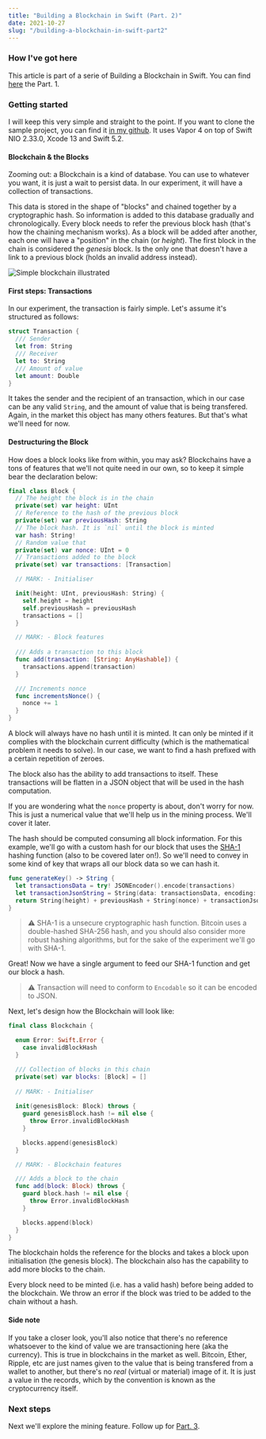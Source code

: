 ```yaml
---
title: "Building a Blockchain in Swift (Part. 2)"
date: 2021-10-27
slug: "/building-a-blockchain-in-swift-part2"
---
```


### How I've got here

This article is part of a serie of Building a Blockchain in Swift. You can find [here](/building-a-blockchain-in-swift-part1) the Part. 1.

### Getting started

I will keep this very simple and straight to the point. If you want to clone the sample project, you can find it [in my github](https://github.com/felipericieri/blockchain-in-swift). It uses Vapor 4 on top of Swift NIO 2.33.0, Xcode 13 and Swift 5.2.

#### Blockchain & the Blocks

Zooming out: a Blockchain is a kind of database. You can use to whatever you want, it is just a wait to persist data. In our experiment, it will have a collection of transactions. 

This data is stored in the shape of "blocks" and chained together by a cryptographic hash. So information is added to this database gradually and chronologically. Every block needs to refer the previous block hash (that's how the chaining mechanism works). As a block will be added after another, each one will have a "position" in the chain (or _height_). The first block in the chain is considered the _genesis_ block. Is the only one that doesn't have a link to a previous block (holds an invalid address instead).

![Simple blockchain illustrated](/posts-images/blockchain-in-swift_img1.png "Simple blockchain illustrated")

#### First steps: Transactions

In our experiment, the transaction is fairly simple. Let's assume it's structured as follows:

```swift
struct Transaction {
  /// Sender
  let from: String
  /// Receiver
  let to: String
  /// Amount of value
  let amount: Double
}
```

It takes the sender and the recipient of an transaction, which in our case can be any valid `String`, and the amount of value that is being transfered. Again, in the market this object has many others features. But that's what we'll need for now.

#### Destructuring the Block

How does a block looks like from within, you may ask? Blockchains have a tons of features that we'll not quite need in our own, so to keep it simple bear the declaration below:

```swift
final class Block {
  // The height the block is in the chain
  private(set) var height: UInt 
  // Reference to the hash of the previous block
  private(set) var previousHash: String 
  // The block hash. It is `nil` until the block is minted
  var hash: String!
  // Random value that
  private(set) var nonce: UInt = 0
  // Transactions added to the block
  private(set) var transactions: [Transaction]

  // MARK: - Initialiser

  init(height: UInt, previousHash: String) {
    self.height = height
    self.previousHash = previousHash
    transactions = []
  }

  // MARK: - Block features
  
  /// Adds a transaction to this block
  func add(transaction: [String: AnyHashable]) {
    transactions.append(transaction)
  }

  /// Increments nonce
  func incrementsNonce() {
    nonce += 1
  }
}
```

A block will always have no hash until it is minted. It can only be minted if it complies with the blockchain current difficulty (which is the mathematical problem it needs to solve). In our case, we want to find a hash prefixed with a certain repetition of zeroes.

The block also has the ability to add transactions to itself. These transactions will be flatten in a JSON object that will be used in the hash computation.

If you are wondering what the `nonce` property is about, don't worry for now. This is just a numerical value that we'll help us in the mining process. We'll cover it later.

The hash should be computed consuming all block information. For this example, we'll go with a custom hash for our block that uses the [SHA-1](https://en.wikipedia.org/wiki/SHA-1) hashing function (also to be covered later on!). So we'll need to convey in some kind of key that wraps all our block data so we can hash it.

```swift
func generateKey() -> String {
  let transactionsData = try! JSONEncoder().encode(transactions)
  let transactionJsonString = String(data: transactionsData, encoding: .utf8)!
  return String(height) + previousHash + String(nonce) + transactionJsonString
}
```

> ⚠️ SHA-1 is a unsecure cryptographic hash function. Bitcoin uses a double-hashed SHA-256 hash, and you should also consider more robust hashing algorithms, but for the sake of the experiment we'll go with SHA-1.

Great! Now we have a single argument to feed our SHA-1 function and get our block a hash.

> ⚠️ Transaction will need to conform to `Encodable` so it can be encoded to JSON.

Next, let's design how the Blockchain will look like:

```swift
final class Blockchain {

  enum Error: Swift.Error {
    case invalidBlockHash
  }

  /// Collection of blocks in this chain
  private(set) var blocks: [Block] = []
  
  // MARK: - Initialiser
  
  init(genesisBlock: Block) throws {
    guard genesisBlock.hash != nil else {
      throw Error.invalidBlockHash
    }

    blocks.append(genesisBlock)
  }

  // MARK: - Blockchain features

  /// Adds a block to the chain
  func add(block: Block) throws {
    guard block.hash != nil else {
      throw Error.invalidBlockHash
    }

    blocks.append(block)
  }
}
```

The blockchain holds the reference for the blocks and takes a block upon initialisation (the genesis block). The blockchain also has the capability to add more blocks to the chain.

Every block need to be minted (i.e. has a valid hash) before being added to the blockchain. We throw an error if the block was tried to be added to the chain without a hash.

#### Side note

If you take a closer look, you'll also notice that there's no reference whatsoever to the kind of value we are transactioning here (aka the currency). This is true in blockchains in the market as well. Bitcoin, Ether, Ripple, etc are just names given to the value that is being transfered from a wallet to another, but there's no _real_ (virtual or material) image of it. It is just a value in the records, which by the convention is known as the cryptocurrency itself.

### Next steps

Next we'll explore the mining feature. Follow up for [Part. 3](/building-a-blockchain-in-swift-part3).

